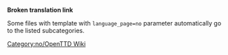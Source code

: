 '''Broken translation link'''{{en/-}}
{{en/Bilingual box| No
| ---.
| ''This page provides an index for a wide range of '''files (images) in Norwegian''' in OpenTTD Wiki.''}}

Some files with {{s|Other languages files}} template with <code>language_page=no</code> parameter automatically go to the listed subcategories.

[[Category:no/OpenTTD Wiki]]